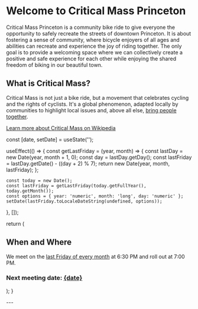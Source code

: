 
# Welcome to Critical Mass Princeton

Critical Mass Princeton is a community bike ride to give everyone the opportunity to 
safely recreate the streets of downtown Princeton. It is about fostering a sense of 
community, where bicycle enjoyers of all ages and abilities can recreate and experience 
the joy of riding together. The only goal is to provide a welcoming space where we can 
collectively create a positive and safe experience for each other while enjoying the 
shared freedom of biking in our beautiful town.

## What is Critical Mass?

Critical Mass is not just a bike ride, but a movement that celebrates cycling and the 
rights of cyclists. It's a global phenomenon, adapted locally by communities to highlight 
local issues and, above all else, <u>bring people together</u>.

[Learn more about Critical Mass on Wikipedia](https://en.wikipedia.org/wiki/Critical_Mass_(cycling))

  const [date, setDate] = useState('');

  useEffect(() => {
    const getLastFriday = (year, month) => {
      const lastDay = new Date(year, month + 1, 0);
      const day = lastDay.getDay();
      const lastFriday = lastDay.getDate() - ((day + 2) % 7);
      return new Date(year, month, lastFriday);
    };

    const today = new Date();
    const lastFriday = getLastFriday(today.getFullYear(), today.getMonth());
    const options = { year: 'numeric', month: 'long', day: 'numeric' };
    setDate(lastFriday.toLocaleDateString(undefined, options));
  }, []);

  return (
    <div>
      <h2>When and Where</h2>
      <p>We meet on the <u>last Friday of every month</u> at 6:30 PM and roll out at 7:00 PM.</p>
      <h3><p><b>Next meeting date:</b> <u>{date}</u></p></h3>
    </div>
  );
}

<WhenAndWhere />
---

<LazyLoadComponent page="route" />

<LazyLoadComponent page="faq" />

<LazyLoadComponent page="messaging" />